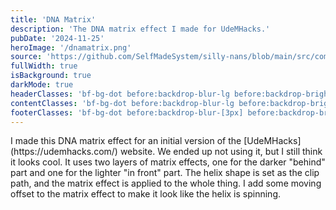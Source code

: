```yaml
---
title: 'DNA Matrix'
description: 'The DNA matrix effect I made for UdeMHacks.'
pubDate: '2024-11-25'
heroImage: '/dnamatrix.png'
source: 'https://github.com/SelfMadeSystem/silly-nans/blob/main/src/components/MatrixHelix.tsx'
fullWidth: true
isBackground: true
darkMode: true
headerClasses: 'bf-bg-dot before:backdrop-blur-lg before:backdrop-brightness-400 before:animate-backdrop-hue-rotate before:fade-b'
contentClasses: 'bf-bg-dot before:backdrop-blur-lg before:backdrop-brightness-400 before:animate-backdrop-hue-rotate before:fade-y'
footerClasses: 'bf-bg-dot before:backdrop-blur-[3px] before:backdrop-brightness-200 before:fade-t-xl'
---
```



<div class="bf-bg-dot fade-y mx-auto w-fit max-w-xl rounded-xl p-4 text-white before:backdrop-blur-[3px] before:backdrop-brightness-200">
  I made this DNA matrix effect for an initial version of the
  [UdeMHacks](https://udemhacks.com/) website. We ended up not using it, but I
  still think it looks cool. It uses two layers of matrix effects, one for the
  darker "behind" part and one for the lighter "in front" part. The helix shape
  is set as the clip path, and the matrix effect is applied to the whole thing.
  I add some moving offset to the matrix effect to make it look like the helix
  is spinning.
</div>

<div class="absolute inset-0 -z-10 bg-black">
  <MatrixHelix client:load />
</div>
